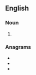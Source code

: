 ==English==

===Noun===
{{head|en|noun plural form}}

# {{plural of|diamonte|lang=en}}

===Anagrams===
* {{l|en|dominates}}
* {{l|en|Maidstone}}
* {{l|en|staminode}}
